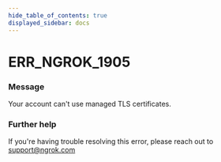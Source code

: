 ```yaml
---
hide_table_of_contents: true
displayed_sidebar: docs
---
```



# ERR_NGROK_1905

### Message
Your account can't use managed TLS certificates.

<ErrorDetails error='err_ngrok_1905' />


### Further help
If you're having trouble resolving this error, please reach out to [support@ngrok.com](mailto:support@ngrok.com?subject=Help%20with%20ERR_NGROK_1905)


